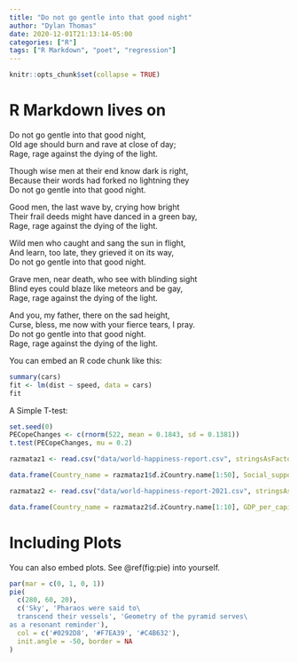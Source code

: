 ```yaml
---
title: "Do not go gentle into that good night"
author: "Dylan Thomas"
date: 2020-12-01T21:13:14-05:00
categories: ["R"]
tags: ["R Markdown", "poet", "regression"]
---
```


```r
knitr::opts_chunk$set(collapse = TRUE)
```

# R Markdown lives on

Do not go gentle into that good night,  
Old age should burn and rave at close of day;  
Rage, rage against the dying of the light.  

Though wise men at their end know dark is right,  
Because their words had forked no lightning they  
Do not go gentle into that good night.  

Good men, the last wave by, crying how bright  
Their frail deeds might have danced in a green bay,  
Rage, rage against the dying of the light.  

Wild men who caught and sang the sun in flight,  
And learn, too late, they grieved it on its way,  
Do not go gentle into that good night.  

Grave men, near death, who see with blinding sight  
Blind eyes could blaze like meteors and be gay,  
Rage, rage against the dying of the light.  

And you, my father, there on the sad height,  
Curse, bless, me now with your fierce tears, I pray.  
Do not go gentle into that good night.  
Rage, rage against the dying of the light.  

You can embed an R code chunk like this:

```r
summary(cars)
fit <- lm(dist ~ speed, data = cars)
fit
```

A Simple T-test:

```r
set.seed(0)
PECopeChanges <- c(rnorm(522, mean = 0.1843, sd = 0.1381))
t.test(PECopeChanges, mu = 0.2) 
```

``` r
razmataz1 <- read.csv("data/world-happiness-report.csv", stringsAsFactors=FALSE, na.strings = ".")

data.frame(Country_name = razmataz1$ď.żCountry.name[1:50], Social_support = razmataz1$Social.support[1:50]) 

```

``` r
razmataz2 <- read.csv("data/world-happiness-report-2021.csv", stringsAsFactors=FALSE, na.strings = ".")

data.frame(Country_name = razmataz2$ď.żCountry.name[1:10], GDP_per_capita = razmataz2$Logged.GDP.per.capita[1:10])
```

# Including Plots

You can also embed plots. See \@ref(fig:pie) into yourself.

```r
par(mar = c(0, 1, 0, 1))
pie(
  c(280, 60, 20),
  c('Sky', 'Pharaos were said to\
  transcend their vessels', 'Geometry of the pyramid serves\
as a resonant reminder'),
  col = c('#0292D8', '#F7EA39', '#C4B632'),
  init.angle = -50, border = NA
)
```

